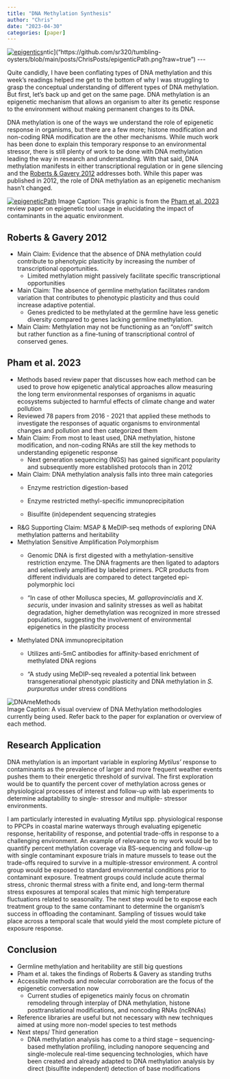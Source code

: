 ```yaml
---
title: "DNA Methylation Synthesis"
author: "Chris"
date: "2023-04-30"
categories: [paper]
---
```


[![epigentics](https://github.com/sr320/tumbling-oysters/blob/main/posts/ChrisPosts/epigenticPath.png?raw=true)](https://github.com/sr320/tumbling-oysters/blob/main/posts/ChrisPosts/epigenticPath.png?raw=true)ntic\]("https://github.com/sr320/tumbling-oysters/blob/main/posts/ChrisPosts/epigenticPath.png?raw=true") \-\--

Quite candidly, I have been conflating types of DNA methylation and this week's readings helped me get to the bottom of why I was struggling to grasp the conceptual understanding of different types of DNA methylation. But first, let's back up and get on the same page. DNA methylation is an epigenetic mechanism that allows an organism to alter its genetic response to the environment without making permanent changes to its DNA.

DNA methylation is one of the ways we understand the role of epigenetic response in organisms, but there are a few more; histone modification and non-coding RNA modification are the other mechanisms. While much work has been done to explain this temporary response to an environmental stressor, there is still plenty of work to be done with DNA methylation leading the way in research and understanding. With that said, DNA methylation manifests in either transcriptional regulation or in gene silencing and the [Roberts & Gavery 2012](https://www.ncbi.nlm.nih.gov/pmc/articles/PMC3249382/) addresses both. While this paper was published in 2012, the role of DNA methylation as an epigenetic mechanism hasn't changed.

[![epigeneticPath](GitHub/tumbling-oysters/posts/ChrisPosts/epigenticPath.png)](https://github.com/sr320/tumbling-oysters/blob/main/posts/ChrisPosts/epigenticPath.png?raw=true) Image Caption: This graphic is from the [Pham et al. 2023](https://doi.org/10.1016/j.envpol.2023.121737) review paper on epigenetic tool usage in elucidating the impact of contaminants in the aquatic environment.

## Roberts & Gavery 2012

-   Main Claim: Evidence that the absence of DNA methylation could contribute to phenotypic plasticity by increasing the number of transcriptional opportunities.
    -   Limited methylation might passively facilitate specific transcriptional opportunities
-   Main Claim: The absence of germline methylation facilitates random variation that contributes to phenotypic plasticity and thus could increase adaptive potential.
    -   Genes predicted to be methylated at the germline have less genetic diversity compared to genes lacking germline methylation.
-   Main Claim: Methylation may not be functioning as an "on/off" switch but rather function as a fine-tuning of transcriptional control of conserved genes.

## Pham et al. 2023

-   Methods based review paper that discusses how each method can be used to prove how epigenetic analytical approaches allow measuring the long term environmental responses of organisms in aquatic ecosystems subjected to harmful effects of climate change and water pollution
-   Reviewed 78 papers from 2016 - 2021 that applied these methods to investigate the responses of aquatic organisms to environmental changes and pollution and then categorized them
-   Main Claim: From most to least used, DNA methylation, histone modification, and non-coding RNAs are still the key methods to understanding epigenetic response
    -   Next generation sequencing (NGS) has gained significant popularity and subsequently more established protocols than in 2012
-   Main Claim: DNA methylation analysis falls into three main categories
    -   Enzyme restriction digestion-based

    -   Enzyme restricted methyl-specific immunoprecipitation

    -   Bisulfite (in)dependent sequencing strategies
-   R&G Supporting Claim: MSAP & MeDIP-seq methods of exploring DNA methylation patterns and heritability
-   Methylation Sensitive Amplification Polymorphism
    -   Genomic DNA is first digested with a methylation-sensitive restriction enzyme. The DNA fragments are then ligated to adaptors and selectively amplified by labeled primers. PCR products from different individuals are compared to detect targeted epi-polymorphic loci

    -   "In case of other Mollusca species, *M. galloprovincialis* and *X. securis*, under invasion and salinity stresses as well as habitat degradation, higher demethylation was recognized in more stressed populations, suggesting the involvement of environmental epigenetics in the plasticity process
-   Methylated DNA immunoprecipitation
    -   Utilizes anti-5mC antibodies for affinity-based enrichment of methylated DNA regions

    -   "A study using MeDIP-seq revealed a potential link between transgenerational phenotypic plasticity and DNA methylation in *S. purpuratus* under stress conditions

![DNAmeMethods](https://github.com/sr320/tumbling-oysters/blob/main/posts/ChrisPosts/DNAmeMethods.png?raw=true)\
Image Caption: A visual overview of DNA Methylation methodologies currently being used. Refer back to the paper for explanation or overview of each method.

## Research Application

DNA methylation is an important variable in exploring *Mytilus'* response to contaminants as the prevalence of larger and more frequent weather events pushes them to their energetic threshold of survival. The first exploration would be to quantify the percent cover of methylation across genes or physiological processes of interest and follow-up with lab experiments to determine adaptability to single- stressor and multiple- stressor environments.

I am particularly interested in evaluating *Mytilus* spp. physiological response to PPCPs in coastal marine waterways through evaluating epigenetic response, heritability of response, and potential trade-offs in response to a challenging environment. An example of relevance to my work would be to quantify percent methylation coverage via BS-sequencing and follow-up with single contaminant exposure trials in mature mussels to tease out the trade-offs required to survive in a multiple-stressor environment. A control group would be exposed to standard environmental conditions prior to contaminant exposure. Treatment groups could include acute thermal stress, chronic thermal stress with a finite end, and long-term thermal stress exposures at temporal scales that mimic high temperature fluctuations related to seasonality. The next step would be to expose each treatment group to the same contaminant to determine the organism's success in offloading the contaminant. Sampling of tissues would take place across a temporal scale that would yield the most complete picture of exposure response.

## Conclusion

-   Germline methylation and heritability are still big questions
-   Pham et al. takes the findings of Roberts & Gavery as standing truths
-   Accessible methods and molecular corroboration are the focus of the epigenetic conversation now
    -   Current studies of epigenetics mainly focus on chromatin remodeling through interplay of DNA methylation, histone posttranslational modifications, and noncoding RNAs (ncRNAs)
-   Reference libraries are useful but not necessary with new techniques aimed at using more non-model species to test methods
-   Next steps/ Third generation
    -   DNA methylation analysis has come to a third stage -- sequencing-based methylation profiling, including nanopore sequencing and single-molecule real-time sequencing technologies, which have been created and already adapted to DNA methylation analysis by direct (bisulfite independent) detection of base modifications
